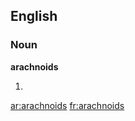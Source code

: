 ==English==

===Noun===
'''arachnoids'''

# {{plural of|[[arachnoid]]}}

[[ar:arachnoids]]
[[fr:arachnoids]]